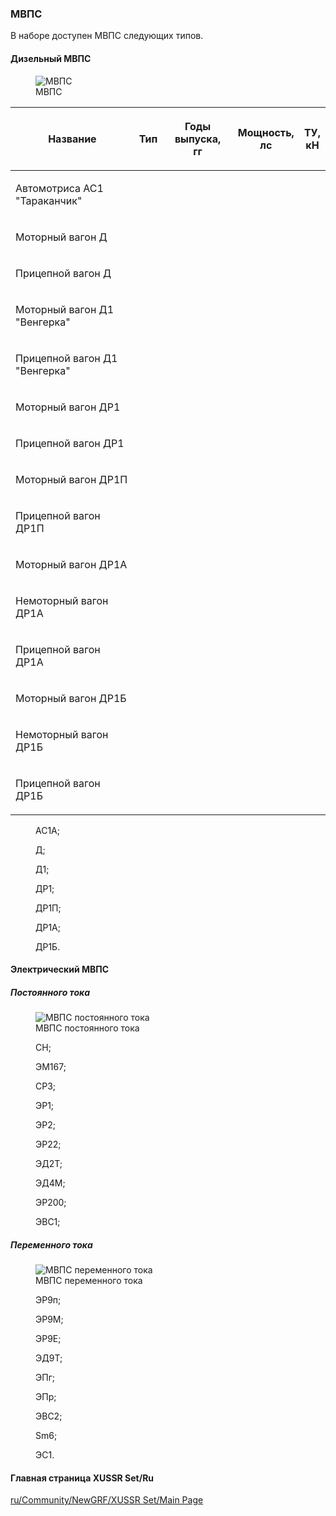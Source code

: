 === МВПС ===
В наборе доступен МВПС следующих типов.
====Дизельный МВПС====
[[File:en/МВПС.png|frame| МВПС]] 
{|class="wikitable sortable"
|-
! Название
! Тип
! Годы выпуска,  <br>гг
! Мощность,<br>лс
! ТУ,<br>кН
|-
|Автомотриса АС1 "Тараканчик"
|
|
|
|
|-
|Моторный вагон Д
|
|
|
|
|-
|Прицепной вагон Д
|
|
|
|
|-
|Моторный вагон Д1 "Венгерка"
|
|
|
|
|-
|Прицепной вагон Д1 "Венгерка"
|
|
|
|
|-
|Моторный вагон ДР1
|
|
|
|
|-
|Прицепной вагон ДР1
|
|
|
|
|-
|Моторный вагон ДР1П
|
|
|
|
|-
|Прицепной вагон ДР1П
|
|
|
|
|-
|Моторный вагон ДР1А
|
|
|
|
|-
|Немоторный вагон ДР1А
|
|
|
|
|-
|Прицепной вагон ДР1А
|
|
|
|
|-
|Моторный вагон ДР1Б
|
|
|
|
|-
|Немоторный вагон ДР1Б
|
|
|
|
|-
|Прицепной вагон ДР1Б
|
|
|
|
|}

:АС1А; 

:Д; 

:Д1; 

:ДР1; 

:ДР1П; 

:ДР1А; 

:ДР1Б.

====Электрический МВПС====
=====Постоянного тока=====
[[File:en/МВПС постоянного тока.png|frame| МВПС постоянного тока]]  
:СН; 

:ЭМ167; 

:СР3; 

:ЭР1; 

:ЭР2; 

:ЭР22; 

:ЭД2Т;

:ЭД4М;

:ЭР200; 

:ЭВС1;
=====Переменного тока=====
[[File:en/МВПС перем тока.png|frame| МВПС переменного тока]]  
:ЭР9п; 

:ЭР9М; 

:ЭР9Е; 

:ЭД9Т; 

:ЭПг; 

:ЭПр; 

:ЭВС2;

:Sm6; 

:ЭС1.

====Главная страница XUSSR Set/Ru====
[[ru/Community/NewGRF/XUSSR Set/Main Page]]